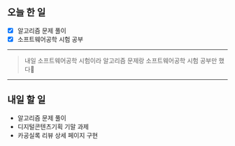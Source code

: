 ## 오늘 한 일

- [x] 알고리즘 문제 풀이
- [x] 소프트웨어공학 시험 공부

---

> 내일 소프트웨어공학 시험이라 알고리즘 문제랑 소프트웨어공학 시험 공부만 했다🥲

---

## 내일 할 일

- 알고리즘 문제 풀이
- 디지털콘텐츠기획 기말 과제
- 카공실록 리뷰 상세 페이지 구현
